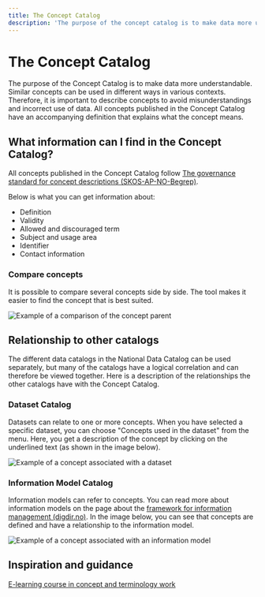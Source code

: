 ```yaml
---
title: The Concept Catalog
description: 'The purpose of the concept catalog is to make data more understandable.'
---
```


# The Concept Catalog

<Ingress>
    The purpose of the Concept Catalog is to make data more understandable. Similar concepts can be used in different
    ways in various contexts. Therefore, it is important to describe concepts to avoid misunderstandings and incorrect
    use of data. All concepts published in the Concept Catalog have an accompanying definition that explains what the
    concept means.
</Ingress>

<CatalogPromo
    text='Would you like to search the Concept Catalog?'
    button='Find concept →'
    link='/concepts'
/>

## What information can I find in the Concept Catalog?

All concepts published in the Concept Catalog follow [The governance standard for concept descriptions (SKOS-AP-NO-Begrep)](https://data.norge.no/specification/skos-ap-no-begrep/).

Below is what you can get information about:

- Definition
- Validity
- Allowed and discouraged term
- Subject and usage area
- Identifier
- Contact information

### Compare concepts

It is possible to compare several concepts side by side. The tool makes it easier to find the concept that is best suited.

![Example of a comparison of the concept parent](https://cms.fellesdatakatalog.digdir.no/uploads/Begrep_foreldre_sammenligning_b674379fd8.png)

## Relationship to other catalogs

The different data catalogs in the National Data Catalog can be used separately, but many of the catalogs have a logical correlation and can therefore be viewed together. Here is a description of the relationships the other catalogs have with the Concept Catalog.

### Dataset Catalog

Datasets can relate to one or more concepts. When you have selected a specific dataset, you can choose "Concepts used in the dataset" from the menu. Here, you get a description of the concept by clicking on the underlined text (as shown in the image below).

![Example of a concept associated with a dataset](https://cms.fellesdatakatalog.digdir.no/uploads/Begrep_brukt_datasett_e4ce9ea65e_9f73f0a214.png)

### Information Model Catalog

Information models can refer to concepts. You can read more about information models on the page about the [framework for information management (digdir.no)](https://www.digdir.no/informasjonsforvaltning/rammeverk-informasjonsforvaltning/3626). In the image below, you can see that concepts are defined and have a relationship to the information model.

![Example of a concept associated with an information model](https://cms.fellesdatakatalog.digdir.no/uploads/Begrep_brukt_informasjonsmodell_9225799369.png)

## Inspiration and guidance

[E-learning course in concept and terminology work](https://www.digdir.no/informasjonsforvaltning/begrip-begrepene/1470)
